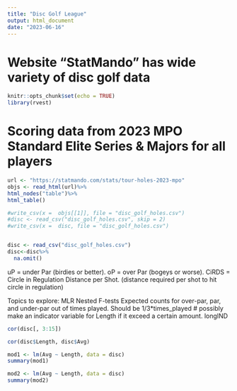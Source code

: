 ```yaml
---
title: "Disc Golf League"
output: html_document
date: "2023-06-16"
---
```

# Website "StatMando" has wide variety of disc golf data 
```r
knitr::opts_chunk$set(echo = TRUE)
library(rvest)
```

# Scoring data from 2023 MPO Standard Elite Series & Majors for all players
```r
url <- "https://statmando.com/stats/tour-holes-2023-mpo"
objs <- read_html(url)%>%
html_nodes("table")%>%
html_table()

#write_csv(x =  objs[[1]], file = "disc_golf_holes.csv")
#disc <- read_csv("disc_golf_holes.csv", skip = 2)
#write_csv(x =  disc, file = "disc_golf_holes.csv")


disc <- read_csv("disc_golf_holes.csv")
disc<-disc%>%
  na.omit()
```
uP = under Par (birdies or better).
oP = over Par (bogeys or worse). 
CiRDS = Circle in Regulation Distance per Shot. (distance required per shot to hit circle in regulation)

Topics to explore: 
MLR 
Nested F-tests 
Expected counts for over-par, par, and under-par out of times played. Should be 1/3*times_played
# possibly make an indicator variable for Length if it exceed a certain amount. longIND

```r
cor(disc[, 3:15])

```

```r
cor(disc$Length, disc$Avg)

mod1 <- lm(Avg ~ Length, data = disc)
summary(mod1)

mod2 <- lm(Avg ~ Length, data = disc)
summary(mod2)
```

